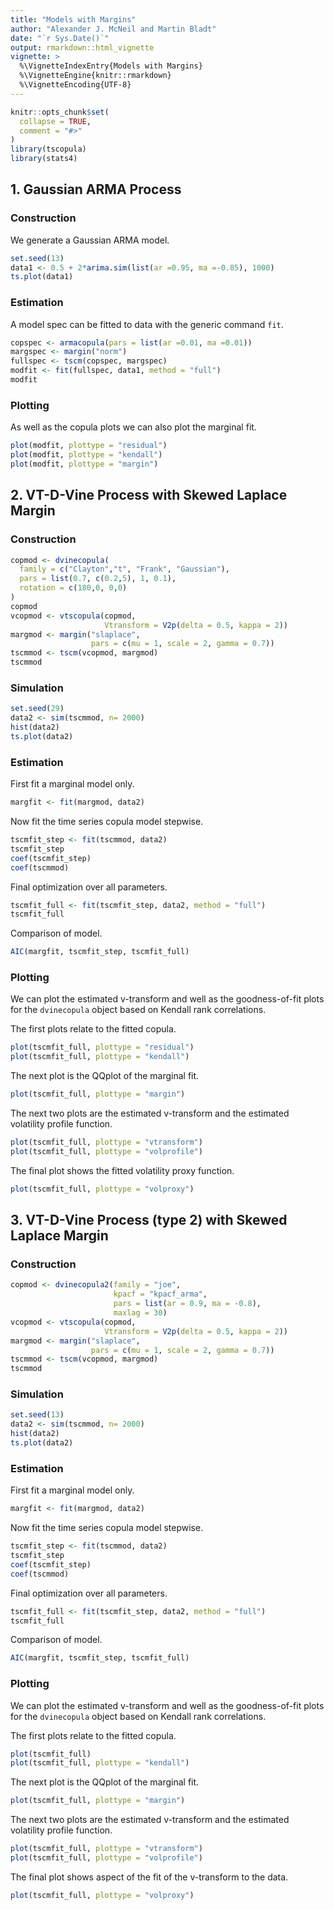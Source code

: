 ```yaml
---
title: "Models with Margins"
author: "Alexander J. McNeil and Martin Bladt"
date: "`r Sys.Date()`"
output: rmarkdown::html_vignette
vignette: >
  %\VignetteIndexEntry{Models with Margins}
  %\VignetteEngine{knitr::rmarkdown}
  %\VignetteEncoding{UTF-8}
---
```


```r
knitr::opts_chunk$set(
  collapse = TRUE,
  comment = "#>"
)
library(tscopula)
library(stats4)
```

## 1. Gaussian ARMA Process

### Construction

We generate a Gaussian ARMA model.

```r
set.seed(13)
data1 <- 0.5 + 2*arima.sim(list(ar =0.95, ma =-0.85), 1000)
ts.plot(data1)
```

### Estimation 

A model spec can be fitted to data with the generic command `fit`.

```r
copspec <- armacopula(pars = list(ar =0.01, ma =0.01))
margspec <- margin("norm")
fullspec <- tscm(copspec, margspec)
modfit <- fit(fullspec, data1, method = "full")
modfit
```

### Plotting

As well as the copula plots we can also plot the marginal fit.

```r
plot(modfit, plottype = "residual")
plot(modfit, plottype = "kendall")
plot(modfit, plottype = "margin")
```

## 2. VT-D-Vine Process with Skewed Laplace Margin 

### Construction

```r
copmod <- dvinecopula(
  family = c("Clayton","t", "Frank", "Gaussian"),
  pars = list(0.7, c(0.2,5), 1, 0.1),
  rotation = c(180,0, 0,0)
)
copmod
vcopmod <- vtscopula(copmod,
                     Vtransform = V2p(delta = 0.5, kappa = 2))
margmod <- margin("slaplace",
                  pars = c(mu = 1, scale = 2, gamma = 0.7))
tscmmod <- tscm(vcopmod, margmod)
tscmmod
```

### Simulation

```r
set.seed(29)
data2 <- sim(tscmmod, n= 2000)
hist(data2)
ts.plot(data2)
```

### Estimation

First fit a marginal model only. 

```r
margfit <- fit(margmod, data2)
```

Now fit the time series copula model stepwise.

```r
tscmfit_step <- fit(tscmmod, data2)
tscmfit_step
coef(tscmfit_step)
coef(tscmmod)
```

Final optimization over all parameters.

```r
tscmfit_full <- fit(tscmfit_step, data2, method = "full")
tscmfit_full
```

Comparison of model.

```r
AIC(margfit, tscmfit_step, tscmfit_full)
```

### Plotting

We can plot the estimated v-transform and well as the goodness-of-fit plots for the `dvinecopula` object based on Kendall rank correlations.

The first plots relate to the fitted copula.

```r
plot(tscmfit_full, plottype = "residual")
plot(tscmfit_full, plottype = "kendall")
```

The next plot is the QQplot of the marginal fit.

```r
plot(tscmfit_full, plottype = "margin")
```

The next two plots are the estimated v-transform and the estimated volatility profile function.

```r
plot(tscmfit_full, plottype = "vtransform")
plot(tscmfit_full, plottype = "volprofile")
```

The final plot shows the fitted volatility proxy function.

```r
plot(tscmfit_full, plottype = "volproxy")
```

## 3. VT-D-Vine Process (type 2) with Skewed Laplace Margin 

### Construction

```r
copmod <- dvinecopula2(family = "joe",
                       kpacf = "kpacf_arma",
                       pars = list(ar = 0.9, ma = -0.8),
                       maxlag = 30)
vcopmod <- vtscopula(copmod,
                     Vtransform = V2p(delta = 0.5, kappa = 2))
margmod <- margin("slaplace",
                  pars = c(mu = 1, scale = 2, gamma = 0.7))
tscmmod <- tscm(vcopmod, margmod)
tscmmod
```

### Simulation

```r
set.seed(13)
data2 <- sim(tscmmod, n= 2000)
hist(data2)
ts.plot(data2)
```

### Estimation

First fit a marginal model only. 

```r
margfit <- fit(margmod, data2)
```

Now fit the time series copula model stepwise.

```r
tscmfit_step <- fit(tscmmod, data2)
tscmfit_step
coef(tscmfit_step)
coef(tscmmod)
```

Final optimization over all parameters.

```r
tscmfit_full <- fit(tscmfit_step, data2, method = "full")
tscmfit_full
```

Comparison of model.

```r
AIC(margfit, tscmfit_step, tscmfit_full)
```

### Plotting

We can plot the estimated v-transform and well as the goodness-of-fit plots for the `dvinecopula` object based on Kendall rank correlations.

The first plots relate to the fitted copula.

```r
plot(tscmfit_full)
plot(tscmfit_full, plottype = "kendall")
```

The next plot is the QQplot of the marginal fit.

```r
plot(tscmfit_full, plottype = "margin")
```

The next two plots are the estimated v-transform and the estimated volatility profile function.

```r
plot(tscmfit_full, plottype = "vtransform")
plot(tscmfit_full, plottype = "volprofile")
```

The final plot shows aspect of the fit of the v-transform to the data.

```r
plot(tscmfit_full, plottype = "volproxy")
```






